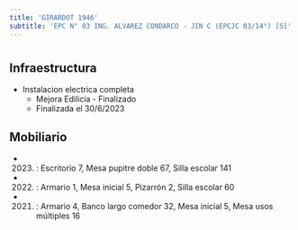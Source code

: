 ```yaml
---
title: 'GIRARDOT 1946'
subtitle: 'EPC N° 03 ING. ALVAREZ CONDARCO - JIN C (EPCJC 03/14°) [S]'
---
```


#
## Infraestructura

* Instalacion electrica completa 
    + Mejora Edilicia - Finalizado 
    + Finalizada el 30/6/2023 






## Mobiliario

*  (2023) : Escritorio 7, Mesa pupitre doble 67, Silla escolar 141 

*  (2022) : Armario 1, Mesa inicial 5, Pizarrón 2, Silla escolar 60 

*  (2021) : Armario 4, Banco largo comedor 32, Mesa inicial 5, Mesa usos múltiples 16 



